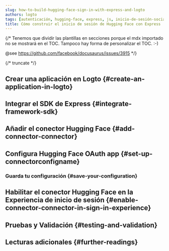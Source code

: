 ```yaml
---
slug: how-to-build-hugging-face-sign-in-with-express-and-logto
authors: logto
tags: [autenticación, hugging-face, express, js, inicio-de-sesión-social, inicio-de-sesión, login]
title: Cómo construir el inicio de sesión de Hugging Face con Express
---
```


{/*
  Tenemos que dividir las plantillas en secciones porque el mdx importado no se mostrará en el TOC.
  Tampoco hay forma de personalizar el TOC. :-)

  @see https://github.com/facebook/docusaurus/issues/3915
*/}




{/* truncate */}

<Intro connector={connector} sdk="Express" link="https://expressjs.com" />

## Crear una aplicación en Logto \{#create-an-application-in-logto}

<CreateApplication type="Aplicación web tradicional" framework="Express" />

## Integrar el SDK de Express \{#integrate-framework-sdk}

<IntegrateSdk />

## Añadir el conector Hugging Face \{#add-connector-connector}

<AddSocialConnector connector={connector} framework="Express" />

## Configura Hugging Face OAuth app \{#set-up-connectorconfigname}

<ConnectorGuide />

### Guarda tu configuración \{#save-your-configuration}

<SaveYourConfiguration connector={connector} />

## Habilitar el conector Hugging Face en la Experiencia de inicio de sesión \{#enable-connector-connector-in-sign-in-experience}

<EnableSocialConnector connector={connector} />

## Pruebas y Validación \{#testing-and-validation}

<TestingAndValidation connector={connector} sdk="Express" />

## Lecturas adicionales \{#further-readings}

<FurtherReadings />